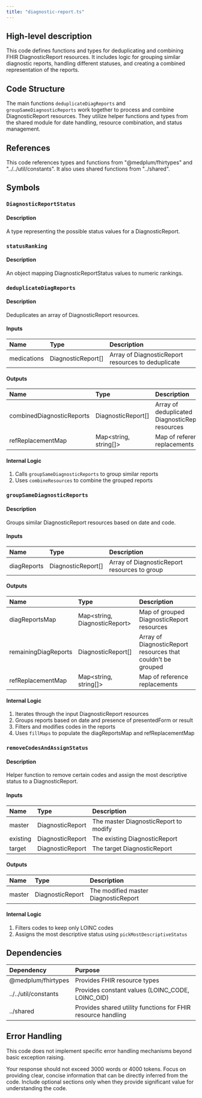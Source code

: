 ```yaml
---
title: "diagnostic-report.ts"
---
```


## High-level description
This code defines functions and types for deduplicating and combining FHIR DiagnosticReport resources. It includes logic for grouping similar diagnostic reports, handling different statuses, and creating a combined representation of the reports.

## Code Structure
The main functions `deduplicateDiagReports` and `groupSameDiagnosticReports` work together to process and combine DiagnosticReport resources. They utilize helper functions and types from the shared module for date handling, resource combination, and status management.

## References
This code references types and functions from "@medplum/fhirtypes" and "../../util/constants". It also uses shared functions from "../shared".

## Symbols

### `DiagnosticReportStatus`
#### Description
A type representing the possible status values for a DiagnosticReport.

### `statusRanking`
#### Description
An object mapping DiagnosticReportStatus values to numeric rankings.

### `deduplicateDiagReports`
#### Description
Deduplicates an array of DiagnosticReport resources.

#### Inputs
| Name | Type | Description |
|:-----|:-----|:------------|
| medications | DiagnosticReport[] | Array of DiagnosticReport resources to deduplicate |

#### Outputs
| Name | Type | Description |
|:-----|:-----|:------------|
| combinedDiagnosticReports | DiagnosticReport[] | Array of deduplicated DiagnosticReport resources |
| refReplacementMap | Map&lt;string, string[]&gt; | Map of reference replacements |

#### Internal Logic
1. Calls `groupSameDiagnosticReports` to group similar reports
2. Uses `combineResources` to combine the grouped reports

### `groupSameDiagnosticReports`
#### Description
Groups similar DiagnosticReport resources based on date and code.

#### Inputs
| Name | Type | Description |
|:-----|:-----|:------------|
| diagReports | DiagnosticReport[] | Array of DiagnosticReport resources to group |

#### Outputs
| Name | Type | Description |
|:-----|:-----|:------------|
| diagReportsMap | Map&lt;string, DiagnosticReport&gt; | Map of grouped DiagnosticReport resources |
| remainingDiagReports | DiagnosticReport[] | Array of DiagnosticReport resources that couldn't be grouped |
| refReplacementMap | Map&lt;string, string[]&gt; | Map of reference replacements |

#### Internal Logic
1. Iterates through the input DiagnosticReport resources
2. Groups reports based on date and presence of presentedForm or result
3. Filters and modifies codes in the reports
4. Uses `fillMaps` to populate the diagReportsMap and refReplacementMap

### `removeCodesAndAssignStatus`
#### Description
Helper function to remove certain codes and assign the most descriptive status to a DiagnosticReport.

#### Inputs
| Name | Type | Description |
|:-----|:-----|:------------|
| master | DiagnosticReport | The master DiagnosticReport to modify |
| existing | DiagnosticReport | The existing DiagnosticReport |
| target | DiagnosticReport | The target DiagnosticReport |

#### Outputs
| Name | Type | Description |
|:-----|:-----|:------------|
| master | DiagnosticReport | The modified master DiagnosticReport |

#### Internal Logic
1. Filters codes to keep only LOINC codes
2. Assigns the most descriptive status using `pickMostDescriptiveStatus`

## Dependencies
| Dependency | Purpose |
|:-----------|:--------|
| @medplum/fhirtypes | Provides FHIR resource types |
| ../../util/constants | Provides constant values (LOINC_CODE, LOINC_OID) |
| ../shared | Provides shared utility functions for FHIR resource handling |

## Error Handling
This code does not implement specific error handling mechanisms beyond basic exception raising.

Your response should not exceed 3000 words or 4000 tokens. Focus on providing clear, concise information that can be directly inferred from the code. Include optional sections only when they provide significant value for understanding the code.